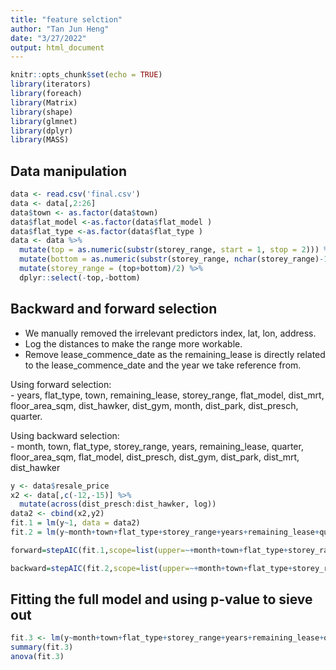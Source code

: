 ---
title: "feature selction"
author: "Tan Jun Heng"
date: "3/27/2022"
output: html_document
---

```{r setup, include=FALSE}
knitr::opts_chunk$set(echo = TRUE)
library(iterators)
library(foreach)
library(Matrix)
library(shape)
library(glmnet)
library(dplyr)
library(MASS)
```

## Data manipulation
```{r cars}
data <- read.csv('final.csv')
data <- data[,2:26]
data$town <- as.factor(data$town)
data$flat_model <-as.factor(data$flat_model )
data$flat_type <-as.factor(data$flat_type )
data <- data %>% 
  mutate(top = as.numeric(substr(storey_range, start = 1, stop = 2))) %>% 
  mutate(bottom = as.numeric(substr(storey_range, nchar(storey_range)-1, nchar(storey_range))))%>%
  mutate(storey_range = (top+bottom)/2) %>%
  dplyr::select(-top,-bottom)

```
## Backward and forward selection  
- We manually removed the irrelevant predictors index, lat, lon, address.   
- Log the distances to make the range more workable.  
- Remove lease_commence_date as the remaining_lease is directly related to the lease_commence_date and the year we take reference from.

Using forward selection:  
- years, flat_type, town, remaining_lease, storey_range, flat_model, dist_mrt, floor_area_sqm, dist_hawker, dist_gym, month, dist_park, dist_presch, quarter.  

Using backward selection:  
- month, town, flat_type, storey_range, years, remaining_lease, quarter, floor_area_sqm, flat_model, dist_presch, dist_gym, dist_park, dist_mrt, dist_hawker

```{r}
y <- data$resale_price
x2 <- data[,c(-12,-15)] %>%
  mutate(across(dist_presch:dist_hawker, log))
data2 <- cbind(x2,y2)
fit.1 = lm(y~1, data = data2)
fit.2 = lm(y~month+town+flat_type+storey_range+years+remaining_lease+quarter+floor_area_sqm+flat_model+dist_presch+dist_gym+dist_kinder+dist_park+dist_park+dist_mrt+dist_hawker, data = data2)

forward=stepAIC(fit.1,scope=list(upper=~+month+town+flat_type+storey_range+years+remaining_lease+quarter+floor_area_sqm+flat_model+dist_presch+dist_gym+dist_kinder+dist_park+dist_park+dist_mrt+dist_hawker, lower=~1),direction="forward")

backward=stepAIC(fit.2,scope=list(upper=~+month+town+flat_type+storey_range+years+remaining_lease+quarter+floor_area_sqm+flat_model+dist_presch+dist_gym+dist_kinder+dist_park+dist_park+dist_mrt+dist_hawker, lower=~1),direction="backward")
```

## Fitting the full model and using p-value to sieve out
```{r}
fit.3 <- lm(y~month+town+flat_type+storey_range+years+remaining_lease+quarter+floor_area_sqm+flat_model+dist_presch+dist_gym+dist_kinder+dist_park+dist_park+dist_mrt+dist_hawker, data=data2)
summary(fit.3)
anova(fit.3)
```


